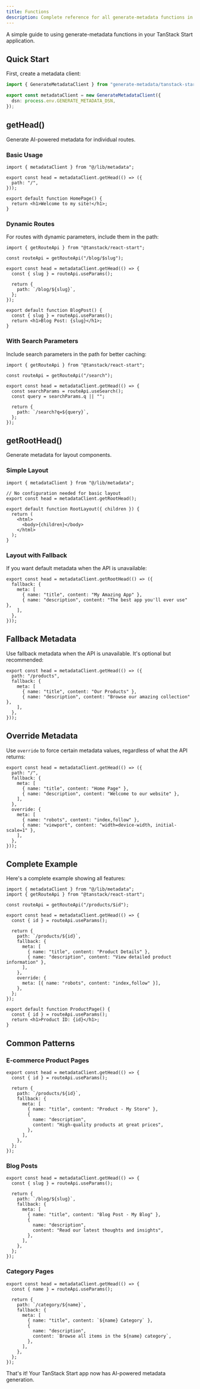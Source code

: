 ```yaml
---
title: Functions
description: Complete reference for all generate-metadata functions in TanStack Start
---
```


A simple guide to using generate-metadata functions in your TanStack Start application.

## Quick Start

First, create a metadata client:

```ts title="lib/metadata.ts"
import { GenerateMetadataClient } from "generate-metadata/tanstack-start";

export const metadataClient = new GenerateMetadataClient({
  dsn: process.env.GENERATE_METADATA_DSN,
});
```

## getHead()

Generate AI-powered metadata for individual routes.

### Basic Usage

```tsx title="routes/index.tsx"
import { metadataClient } from "@/lib/metadata";

export const head = metadataClient.getHead(() => ({
  path: "/",
}));

export default function HomePage() {
  return <h1>Welcome to my site!</h1>;
}
```

### Dynamic Routes

For routes with dynamic parameters, include them in the path:

```tsx title="routes/blog.$slug.tsx"
import { getRouteApi } from "@tanstack/react-start";

const routeApi = getRouteApi("/blog/$slug");

export const head = metadataClient.getHead(() => {
  const { slug } = routeApi.useParams();

  return {
    path: `/blog/${slug}`,
  };
});

export default function BlogPost() {
  const { slug } = routeApi.useParams();
  return <h1>Blog Post: {slug}</h1>;
}
```

### With Search Parameters

Include search parameters in the path for better caching:

```tsx title="routes/search.tsx"
import { getRouteApi } from "@tanstack/react-start";

const routeApi = getRouteApi("/search");

export const head = metadataClient.getHead(() => {
  const searchParams = routeApi.useSearch();
  const query = searchParams.q || "";

  return {
    path: `/search?q=${query}`,
  };
});
```

## getRootHead()

Generate metadata for layout components.

### Simple Layout

```tsx title="routes/__root.tsx"
import { metadataClient } from "@/lib/metadata";

// No configuration needed for basic layout
export const head = metadataClient.getRootHead();

export default function RootLayout({ children }) {
  return (
    <html>
      <body>{children}</body>
    </html>
  );
}
```

### Layout with Fallback

If you want default metadata when the API is unavailable:

```tsx title="routes/__root.tsx"
export const head = metadataClient.getRootHead(() => ({
  fallback: {
    meta: [
      { name: "title", content: "My Amazing App" },
      { name: "description", content: "The best app you'll ever use" },
    ],
  },
}));
```

## Fallback Metadata

Use fallback metadata when the API is unavailable. It's optional but recommended:

```tsx title="routes/products.tsx"
export const head = metadataClient.getHead(() => ({
  path: "/products",
  fallback: {
    meta: [
      { name: "title", content: "Our Products" },
      { name: "description", content: "Browse our amazing collection" },
    ],
  },
}));
```

## Override Metadata

Use `override` to force certain metadata values, regardless of what the API returns:

```tsx title="routes/index.tsx"
export const head = metadataClient.getHead(() => ({
  path: "/",
  fallback: {
    meta: [
      { name: "title", content: "Home Page" },
      { name: "description", content: "Welcome to our website" },
    ],
  },
  override: {
    meta: [
      { name: "robots", content: "index,follow" },
      { name: "viewport", content: "width=device-width, initial-scale=1" },
    ],
  },
}));
```

## Complete Example

Here's a complete example showing all features:

```tsx title="routes/products.$id.tsx"
import { metadataClient } from "@/lib/metadata";
import { getRouteApi } from "@tanstack/react-start";

const routeApi = getRouteApi("/products/$id");

export const head = metadataClient.getHead(() => {
  const { id } = routeApi.useParams();

  return {
    path: `/products/${id}`,
    fallback: {
      meta: [
        { name: "title", content: "Product Details" },
        { name: "description", content: "View detailed product information" },
      ],
    },
    override: {
      meta: [{ name: "robots", content: "index,follow" }],
    },
  };
});

export default function ProductPage() {
  const { id } = routeApi.useParams();
  return <h1>Product ID: {id}</h1>;
}
```

## Common Patterns

### E-commerce Product Pages

```tsx title="routes/products.$id.tsx"
export const head = metadataClient.getHead(() => {
  const { id } = routeApi.useParams();

  return {
    path: `/products/${id}`,
    fallback: {
      meta: [
        { name: "title", content: "Product - My Store" },
        {
          name: "description",
          content: "High-quality products at great prices",
        },
      ],
    },
  };
});
```

### Blog Posts

```tsx title="routes/blog.$slug.tsx"
export const head = metadataClient.getHead(() => {
  const { slug } = routeApi.useParams();

  return {
    path: `/blog/${slug}`,
    fallback: {
      meta: [
        { name: "title", content: "Blog Post - My Blog" },
        {
          name: "description",
          content: "Read our latest thoughts and insights",
        },
      ],
    },
  };
});
```

### Category Pages

```tsx title="routes/category.$name.tsx"
export const head = metadataClient.getHead(() => {
  const { name } = routeApi.useParams();

  return {
    path: `/category/${name}`,
    fallback: {
      meta: [
        { name: "title", content: `${name} Category` },
        {
          name: "description",
          content: `Browse all items in the ${name} category`,
        },
      ],
    },
  };
});
```

That's it! Your TanStack Start app now has AI-powered metadata generation.
